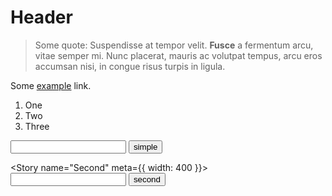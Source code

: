 
<Meta title="Documentation/Welcome" />

# Header

> Some quote: Suspendisse at tempor velit. **Fusce** a fermentum arcu,
> vitae semper mi. Nunc placerat, mauris ac volutpat tempus, arcu eros
> accumsan nisi, in congue risus turpis in ligula.

Some [example](https://example.com) link.

1. One
2. Two
3. Three

<Story name="First">
  <input />
  <button>simple</button>
</Story>

<Story name="Second" meta={{ width: 400 }}>
  <input />
  <button>second</button>
</Story>
